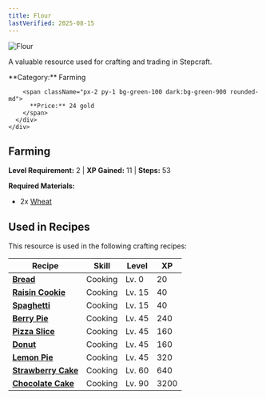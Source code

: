 ```yaml
---
title: Flour
lastVerified: 2025-08-15
---
```


<div className="flex items-start gap-6 mb-8">
  <div className="flex-shrink-0">
    <img src="/assets/resources/farming/flour.png" alt="Flour" className="w-24 h-24 border rounded-lg" />
  </div>
  <div className="flex-1">
    <div className="space-y-2">
      <p className="text-lg text-muted-foreground">A valuable resource used for crafting and trading in Stepcraft.</p>
      <div className="flex flex-wrap gap-4 text-sm">
        <span className="px-2 py-1 bg-blue-100 dark:bg-blue-900 rounded-md">
          **Category:** Farming
        </span>
        
        <span className="px-2 py-1 bg-green-100 dark:bg-green-900 rounded-md">
          **Price:** 24 gold
        </span>
      </div>
    </div>
  </div>
</div>

## Farming
**Level Requirement:** 2 | **XP Gained:** 11 | **Steps:** 53


**Required Materials:**
- 2x [Wheat](/docs/resources/individual/wheat)


## Used in Recipes

This resource is used in the following crafting recipes:

| Recipe                   | Skill   | Level  | XP   |
| ------------------------ | ------- | ------ | ---- |
| **[Bread](/docs/items/individual/bread)**           | Cooking | Lv. 0  | 20   |
| **[Raisin Cookie](#)**   | Cooking | Lv. 15 | 40   |
| **[Spaghetti](/docs/items/individual/spaghetti)**       | Cooking | Lv. 15 | 40   |
| **[Berry Pie](/docs/items/individual/berry_pie)**       | Cooking | Lv. 45 | 240  |
| **[Pizza Slice](/docs/items/individual/pizza_slice)**     | Cooking | Lv. 45 | 160  |
| **[Donut](/docs/items/individual/donut)**           | Cooking | Lv. 45 | 160  |
| **[Lemon Pie](/docs/items/individual/lemon_pie)**       | Cooking | Lv. 45 | 320  |
| **[Strawberry Cake](/docs/items/individual/strawberry_cake)** | Cooking | Lv. 60 | 640  |
| **[Chocolate Cake](/docs/items/individual/chocolate_cake)**  | Cooking | Lv. 90 | 3200 |
